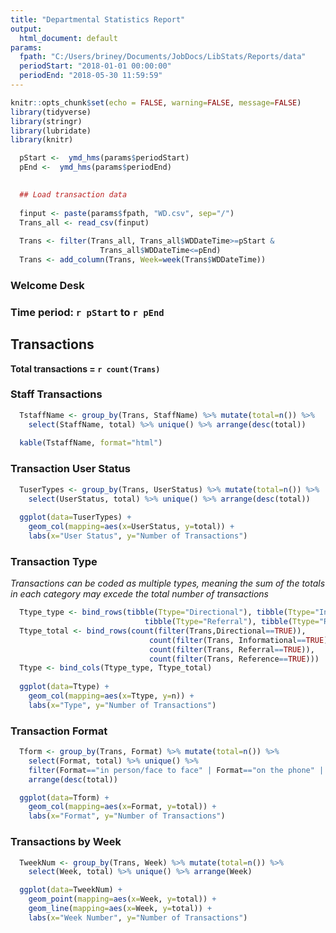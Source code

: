 ```yaml
---
title: "Departmental Statistics Report"
output:
  html_document: default
params:
  fpath: "C:/Users/briney/Documents/JobDocs/LibStats/Reports/data"
  periodStart: "2018-01-01 00:00:00"
  periodEnd: "2018-05-30 11:59:59"
---
```


```r
knitr::opts_chunk$set(echo = FALSE, warning=FALSE, message=FALSE)
library(tidyverse)
library(stringr)
library(lubridate)
library(knitr)

  pStart <-  ymd_hms(params$periodStart)
  pEnd <-  ymd_hms(params$periodEnd)

  
  ## Load transaction data
  
  finput <- paste(params$fpath, "WD.csv", sep="/")
  Trans_all <- read_csv(finput)
  
  Trans <- filter(Trans_all, Trans_all$WDDateTime>=pStart & 
                    Trans_all$WDDateTime<=pEnd)
  Trans <- add_column(Trans, Week=week(Trans$WDDateTime))
```

### Welcome Desk

### Time period: `r pStart` to `r pEnd`

## Transactions

__Total transactions = `r count(Trans)`__

### Staff Transactions

```r
  TstaffName <- group_by(Trans, StaffName) %>% mutate(total=n()) %>% 
    select(StaffName, total) %>% unique() %>% arrange(desc(total))
  
  kable(TstaffName, format="html")

```

### Transaction User Status

```r
  TuserTypes <- group_by(Trans, UserStatus) %>% mutate(total=n()) %>% 
    select(UserStatus, total) %>% unique() %>% arrange(desc(total))
  
  ggplot(data=TuserTypes) +
    geom_col(mapping=aes(x=UserStatus, y=total)) +
    labs(x="User Status", y="Number of Transactions")
```

### Transaction Type

_Transactions can be coded as multiple types, meaning the sum of the totals
in each category may excede the total number of transactions_

```r
  Ttype_type <- bind_rows(tibble(Ttype="Directional"), tibble(Ttype="Informational"),
                              tibble(Ttype="Referral"), tibble(Ttype="Reference"))
  Ttype_total <- bind_rows(count(filter(Trans,Directional==TRUE)), 
                               count(filter(Trans, Informational==TRUE)),
                               count(filter(Trans, Referral==TRUE)),
                               count(filter(Trans, Reference==TRUE)))
  Ttype <- bind_cols(Ttype_type, Ttype_total)
  
  ggplot(data=Ttype) +
    geom_col(mapping=aes(x=Ttype, y=n)) +
    labs(x="Type", y="Number of Transactions")
```

### Transaction Format

```r
  Tform <- group_by(Trans, Format) %>% mutate(total=n()) %>% 
    select(Format, total) %>% unique() %>% 
    filter(Format=="in person/face to face" | Format=="on the phone" | Format=="over e-mail") %>% 
    arrange(desc(total))

  ggplot(data=Tform) +
    geom_col(mapping=aes(x=Format, y=total)) +
    labs(x="Format", y="Number of Transactions")
```

### Transactions by Week

```r
  TweekNum <- group_by(Trans, Week) %>% mutate(total=n()) %>% 
    select(Week, total) %>% unique() %>% arrange(Week)

  ggplot(data=TweekNum) +
    geom_point(mapping=aes(x=Week, y=total)) +
    geom_line(mapping=aes(x=Week, y=total)) +
    labs(x="Week Number", y="Number of Transactions")
```